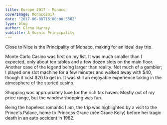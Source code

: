 ---
title: Europe 2017 - Monaco
coverImage: Monaco2017
date: '2017-06-08T16:00:00.550Z'
type: blog
author: Glenn Murray
subtitle: A Scenic Principality
---

Close to Nice is the Principality of Monaco, making for an ideal day trip.

Monte Carlo Casino was first on my list. It was much smaller than I expected, only about ten tables and a few dozen slots on the main floor. Another case of the legend being larger than reality. Not much of a gambler; I played one slot machine for a few minutes and walked away with $40, though it cost $20 to get in. It was still an enjoyable experience taking in the atmosphere of the storied casino.

Shopping was appropriately luxe for the rich tax haven. Mostly out of my price range, but the window shopping was fun.

Being the hopeless romantic I am, the trip was highlighted by a visit to the Prince's Palace, home to Princess Grace (née Grace Kelly) before her tragic death in an auto accident in 1982.

<Monaco2017SlideShow />

